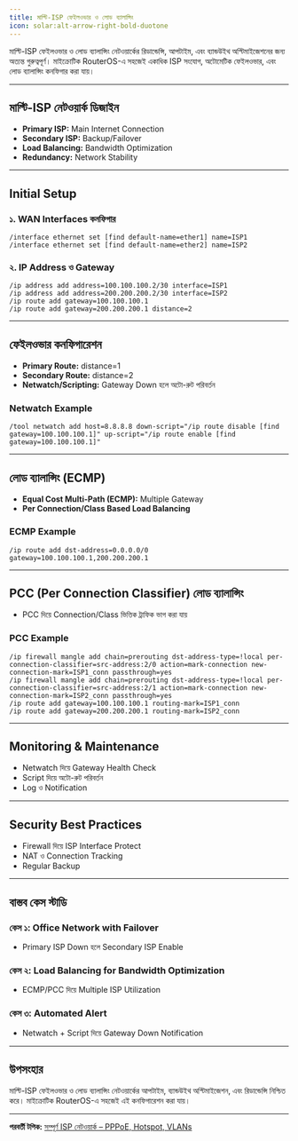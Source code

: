 ```yaml
---
title: মাল্টি-ISP ফেইলওভার ও লোড ব্যালান্সিং
icon: solar:alt-arrow-right-bold-duotone
---
```


মাল্টি-ISP ফেইলওভার ও লোড ব্যালান্সিং নেটওয়ার্কের রিডান্ডেন্সি, আপটাইম, এবং ব্যান্ডউইথ অপ্টিমাইজেশনের জন্য অত্যন্ত গুরুত্বপূর্ণ। মাইক্রোটিক RouterOS-এ সহজেই একাধিক ISP সংযোগ, অটোমেটিক ফেইলওভার, এবং লোড ব্যালান্সিং কনফিগার করা যায়।

---

## মাল্টি-ISP নেটওয়ার্ক ডিজাইন

- **Primary ISP:** Main Internet Connection
- **Secondary ISP:** Backup/Failover
- **Load Balancing:** Bandwidth Optimization
- **Redundancy:** Network Stability

---

## Initial Setup

### ১. WAN Interfaces কনফিগার
```shell
/interface ethernet set [find default-name=ether1] name=ISP1
/interface ethernet set [find default-name=ether2] name=ISP2
```

### ২. IP Address ও Gateway
```shell
/ip address add address=100.100.100.2/30 interface=ISP1
/ip address add address=200.200.200.2/30 interface=ISP2
/ip route add gateway=100.100.100.1
/ip route add gateway=200.200.200.1 distance=2
```

---

## ফেইলওভার কনফিগারেশন

- **Primary Route:** distance=1
- **Secondary Route:** distance=2
- **Netwatch/Scripting:** Gateway Down হলে অটো-রুট পরিবর্তন

### Netwatch Example
```shell
/tool netwatch add host=8.8.8.8 down-script="/ip route disable [find gateway=100.100.100.1]" up-script="/ip route enable [find gateway=100.100.100.1]"
```

---

## লোড ব্যালান্সিং (ECMP)

- **Equal Cost Multi-Path (ECMP):** Multiple Gateway
- **Per Connection/Class Based Load Balancing**

### ECMP Example
```shell
/ip route add dst-address=0.0.0.0/0 gateway=100.100.100.1,200.200.200.1
```

---

## PCC (Per Connection Classifier) লোড ব্যালান্সিং

- PCC দিয়ে Connection/Class ভিত্তিক ট্রাফিক ভাগ করা যায়

### PCC Example
```shell
/ip firewall mangle add chain=prerouting dst-address-type=!local per-connection-classifier=src-address:2/0 action=mark-connection new-connection-mark=ISP1_conn passthrough=yes
/ip firewall mangle add chain=prerouting dst-address-type=!local per-connection-classifier=src-address:2/1 action=mark-connection new-connection-mark=ISP2_conn passthrough=yes
/ip route add gateway=100.100.100.1 routing-mark=ISP1_conn
/ip route add gateway=200.200.200.1 routing-mark=ISP2_conn
```

---

## Monitoring & Maintenance

- Netwatch দিয়ে Gateway Health Check
- Script দিয়ে অটো-রুট পরিবর্তন
- Log ও Notification

---

## Security Best Practices

- Firewall দিয়ে ISP Interface Protect
- NAT ও Connection Tracking
- Regular Backup

---

## বাস্তব কেস স্টাডি

### কেস ১: Office Network with Failover
- Primary ISP Down হলে Secondary ISP Enable

### কেস ২: Load Balancing for Bandwidth Optimization
- ECMP/PCC দিয়ে Multiple ISP Utilization

### কেস ৩: Automated Alert
- Netwatch + Script দিয়ে Gateway Down Notification

---

## উপসংহার

মাল্টি-ISP ফেইলওভার ও লোড ব্যালান্সিং নেটওয়ার্কের আপটাইম, ব্যান্ডউইথ অপ্টিমাইজেশন, এবং রিডান্ডেন্সি নিশ্চিত করে। মাইক্রোটিক RouterOS-এ সহজেই এই কনফিগারেশন করা যায়।

---

**পরবর্তী টপিক:** [সম্পূর্ণ ISP নেটওয়ার্ক – PPPoE, Hotspot, VLANs](/mikrotik/full-isp)
